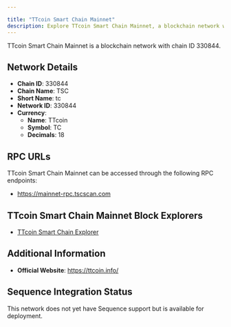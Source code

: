 ```yaml
---

title: "TTcoin Smart Chain Mainnet"
description: Explore TTcoin Smart Chain Mainnet, a blockchain network with chain ID 330844. Learn about its native currency, TTcoin, and how to interact with the network.
---
```




TTcoin Smart Chain Mainnet is a blockchain network with chain ID 330844.

## Network Details

- **Chain ID**: 330844
- **Chain Name**: TSC
- **Short Name**: tc
- **Network ID**: 330844
- **Currency**: 
  - **Name**: TTcoin
  - **Symbol**: TC
  - **Decimals**: 18

## RPC URLs

TTcoin Smart Chain Mainnet can be accessed through the following RPC endpoints:

- https://mainnet-rpc.tscscan.com

## TTcoin Smart Chain Mainnet Block Explorers

- [TTcoin Smart Chain Explorer](https://tscscan.com)

## Additional Information

- **Official Website**: https://ttcoin.info/

## Sequence Integration Status

This network does not yet have Sequence support but is available for deployment.
